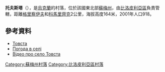 {{coord|50|54|2|N|34|8|24|E|scale:100000_region:UA|display=title}}

'''托夫斯塔'''（{{lang-uk|Товста}}），是[[烏克蘭|烏克蘭]]的村落，位於該國東北部[[蘇梅州|蘇梅州]]，由[[比洛皮利亞區|比洛皮利亞區]]負責管轄，距離[[格里察伊夫|格里察伊夫]]和[[科馬里齊克|科馬里齊克]]2公里，海拔高度164米，2001年人口918。

==參考資料==
*[http://w1.c1.rada.gov.ua/pls/z7502/A005?rdat1=02.02.2010&rf7571=28705 Товста]{{dead link|date=2018年3月 |bot=InternetArchiveBot |fix-attempted=yes }}
*[http://weather.in.ua/ua/symskaja/26216 Погода в селі ] {{Wayback|url=http://weather.in.ua/ua/symskaja/26216 |date=20160305080235 }}
*[https://www.youtube.com/watch?v=qYQNmPGXTxU Відео про село Товста ] {{Wayback|url=https://www.youtube.com/watch?v=qYQNmPGXTxU |date=20160328174759 }}

{{DEFAULTSORT:Товста}}

[[Category:蘇梅州村落|Category:蘇梅州村落]]
[[Category:比洛皮利亞區村落|Category:比洛皮利亞區村落]]


{{Sumy-geo-stub}}